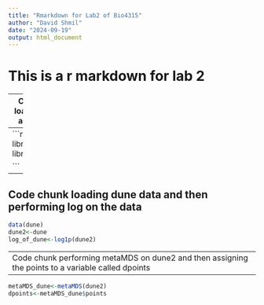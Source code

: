 ```yaml
---
title: "Rmarkdown for Lab2 of Bio4315"
author: "David Shmil"
date: "2024-09-19"
output: html_document
---
```


# This is a r markdown for lab 2

---
Code chunk loading vegan and ggplot2
---
```r
library(vegan)
library(ggplot2)


```

---
Code chunk loading dune data and then performing log on the data
---
```r
data(dune)
dune2<-dune
log_of_dune<-log1p(dune2)

```

---
Code chunk performing metaMDS on dune2 and then assigning the points to a variable called dpoints
---
```r
metaMDS_dune<-metaMDS(dune2)
dpoints<-metaMDS_dune$points

```